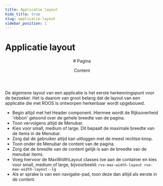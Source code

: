 ```yaml
---
title: Applicatie layout
hide_title: true
slug: applicatie-layout
sidebar_position: 1
---
```



# Applicatie layout

<ComponentExample>
  <div>
    <Header />
    <MenuBar maxWidth="lg" />
    <MaxWidthLayout className="rvo-layout-column rvo-layout-gap--sm rvo-layout-margin-vertical--lg">
      <Breadcrumbs /># Pagina
      <p>Content</p>
    </MaxWidthLayout>
  </div>
</ComponentExample>

De algemene layout van een applicatie is het eerste herkenningspunt voor de bezoeker.
Het is daarom van groot belang dat de layout van een applicatie die met ROOS is ontworpen herkenbaar wordt opgebouwd.

- Begin altijd met het Header component. Hiermee wordt de Rijksoverheid 'ribbon' getoond over de gehele breedte van de pagina.
- Toon vervolgens altijd de Menubar.
- Kies voor small, medium of large. Dit bepaalt de maximale breedte van de items in de Menubar.
- Zorg dat de gebruiker altijd kan uitloggen met de meest rechtse knop.
- Toon onder de Menubar de content van de pagina.
- Zorg dat de breedte van de content gelijk is aan de breedte van de menubar items.
- Voeg hiervoor de MaxWidthLayout classes toe aan de container en kies voor small, medium of large, bijvoorbeeld:
  `rvo-max-width-layout rvo-max-width-layout--lg`
- Als er sprake is van een navigatie-pad, toon deze dan altijd als eerste in de content.
